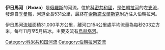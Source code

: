 {{Infobox River
  | river_name = 伊日馬河
  | image_name = Izhma River near Ust-Ukhta Village.jpg
  | caption = 伊日馬河
  | origin = [[季曼嶺|季曼嶺]]
  | mouth = [[伯朝拉河|伯朝拉河]]
  | basin_countries = {{RUS}}
  | basin_size = {{convert|31000|km2|mi2|abbr=on}}
  | length = {{convert|531|km|mi|abbr=on}}
  | elevation = 
  | discharge = 每秒203立方米（離河口154公里）
  | watershed = 31,000平方公里
}}

'''伊日馬河'''（'''Ижма'''）是[[俄羅斯|俄羅斯]]的河流，位於[[科密共和國|科密共和國]]，是[[伯朝拉河|伯朝拉河]]的左[[支流|支流]]，發源自[[季曼嶺|季曼嶺]]，河道全長531公里，最終在[[索斯諾戈爾斯克|索斯諾戈爾斯克]]附近注入伯朝拉河。

伊日馬河[[流域|流域]]面積31,000平方公里，離河口154公里處平均流量為每秒203立方米，每年11月至5月結冰，主要支流有[[烏赫塔河|烏赫塔河]]。

{{DEFAULTSORT:Ижма}}
[[Category:科米共和国河流|Category:科米共和国河流]]
[[Category:伯朝拉河支流|Category:伯朝拉河支流]]

{{Russia-geo-stub}}